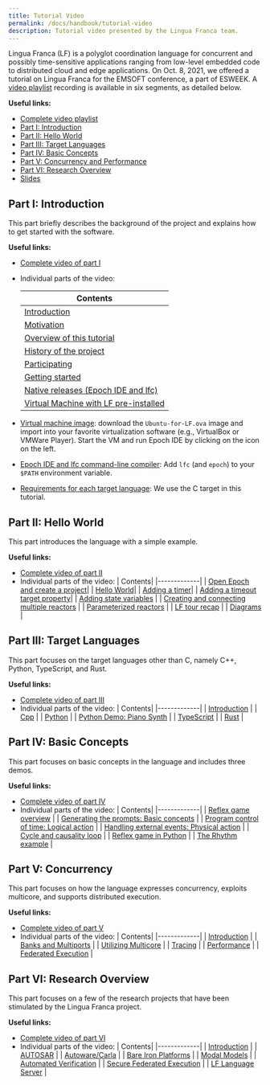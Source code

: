 ```yaml
---
title: Tutorial Video
permalink: /docs/handbook/tutorial-video
description: Tutorial video presented by the Lingua Franca team.
---
```


Lingua Franca (LF) is a polyglot coordination language for concurrent and possibly time-sensitive applications ranging from low-level embedded code to distributed cloud and edge applications. On Oct. 8, 2021, we offered a tutorial on Lingua Franca for the EMSOFT conference, a part of ESWEEK.
A [video playlist](https://youtube.com/playlist?list=PL4zzL7roKtfXyKE3k8lOwPub9YEjulS4o) recording is available in six segments, as detailed below.

**Useful links:**

- [Complete video playlist](https://youtube.com/playlist?list=PL4zzL7roKtfXyKE3k8lOwPub9YEjulS4o)
- [Part I: Introduction](#introduction)
- [Part II: Hello World](#hello)
- [Part III: Target Languages](#target)
- [Part IV: Basic Concepts](#concepts)
- [Part V: Concurrency and Performance](#concurrency)
- [Part VI: Research Overview](#research)
- [Slides](https://docs.google.com/presentation/d/14cfIMmkBFwt6NOj2ujVs7YXPAXYsoHgLS2rUgBM-Deg/present?slide=id.g623f095f12_0_0)

<a name="introduction"></a>

## Part I: Introduction

This part briefly describes the background of the project and explains how to get started with the software.

**Useful links:**

- [Complete video of part I](https://youtu.be/7vkhX5tS_oI)
- Individual parts of the video:
  <!--img style="float: right;" src="./../assets/images/tutorial/vm.png" width=50%-->

  | Contents                                                                                                                                     |
  | -------------------------------------------------------------------------------------------------------------------------------------------- |
  | [Introduction](https://www.youtube.com/watch?v=7vkhX5tS_oI&list=PL4zzL7roKtfXyKE3k8lOwPub9YEjulS4o&index=1&t=0s)                             |
  | [Motivation](https://www.youtube.com/watch?v=7vkhX5tS_oI&list=PL4zzL7roKtfXyKE3k8lOwPub9YEjulS4o&index=1&t=61s)                              |
  | [Overview of this tutorial](https://www.youtube.com/watch?v=7vkhX5tS_oI&list=PL4zzL7roKtfXyKE3k8lOwPub9YEjulS4o&index=1&t=185s)              |
  | [History of the project](https://www.youtube.com/watch?v=7vkhX5tS_oI&list=PL4zzL7roKtfXyKE3k8lOwPub9YEjulS4o&index=1&t=668s)                 |
  | [Participating](https://www.youtube.com/watch?v=7vkhX5tS_oI&list=PL4zzL7roKtfXyKE3k8lOwPub9YEjulS4o&index=1&t=897s)                          |
  | [Getting started](https://www.youtube.com/watch?v=7vkhX5tS_oI&list=PL4zzL7roKtfXyKE3k8lOwPub9YEjulS4o&index=1&t=925s)                        |
  | [Native releases (Epoch IDE and lfc)](https://www.youtube.com/watch?v=7vkhX5tS_oI&list=PL4zzL7roKtfXyKE3k8lOwPub9YEjulS4o&index=1&t=1063s)   |
  | [Virtual Machine with LF pre-installed](https://www.youtube.com/watch?v=7vkhX5tS_oI&list=PL4zzL7roKtfXyKE3k8lOwPub9YEjulS4o&index=1&t=1311s) |

- [Virtual machine image](https://vm.lf-lang.org/): download the `Ubuntu-for-LF.ova` image and import into your favorite virtualization software (e.g., VirtualBox or VMWare Player). Start the VM and run Epoch IDE by clicking on the icon on the left.
- [Epoch IDE and lfc command-line compiler](https://releases.lf-lang.org/): Add `lfc` (and `epoch`) to your `$PATH` environment variable.
- [Requirements for each target language](https://reqs.lf-lang.org/): We use the C target in this tutorial.

<a name="hello"></a>

## Part II: Hello World

This part introduces the language with a simple example.

**Useful links:**

- [Complete video of part II](https://youtu.be/GNwaf4OpfPM)
- Individual parts of the video:
  | Contents|
  |-------------|
  | [Open Epoch and create a project](https://www.youtube.com/watch?v=GNwaf4OpfPM&list=PL4zzL7roKtfXyKE3k8lOwPub9YEjulS4o&index=2&t=0s)|
  | [Hello World](https://www.youtube.com/watch?v=GNwaf4OpfPM&list=PL4zzL7roKtfXyKE3k8lOwPub9YEjulS4o&index=2&t=104s)|
  | [Adding a timer](https://www.youtube.com/watch?v=GNwaf4OpfPM&list=PL4zzL7roKtfXyKE3k8lOwPub9YEjulS4o&index=2&t=284s)|
  | [Adding a timeout target property](https://www.youtube.com/watch?v=GNwaf4OpfPM&list=PL4zzL7roKtfXyKE3k8lOwPub9YEjulS4o&index=2&t=426s)|
  | [Adding state variables](https://www.youtube.com/watch?v=GNwaf4OpfPM&list=PL4zzL7roKtfXyKE3k8lOwPub9YEjulS4o&index=2&t=470s) |
  | [Creating and connecting multiple reactors](https://www.youtube.com/watch?v=GNwaf4OpfPM&list=PL4zzL7roKtfXyKE3k8lOwPub9YEjulS4o&index=2&t=635s) |
  | [Parameterized reactors](https://www.youtube.com/watch?v=GNwaf4OpfPM&list=PL4zzL7roKtfXyKE3k8lOwPub9YEjulS4o&index=2&t=1020s) |
  | [LF tour recap](https://www.youtube.com/watch?v=GNwaf4OpfPM&list=PL4zzL7roKtfXyKE3k8lOwPub9YEjulS4o&index=2&t=1102s) |
  | [Diagrams](https://www.youtube.com/watch?v=GNwaf4OpfPM&list=PL4zzL7roKtfXyKE3k8lOwPub9YEjulS4o&index=2&t=1157s) |

<a name="target"></a>

## Part III: Target Languages

This part focuses on the target languages other than C, namely C++, Python, TypeScript, and Rust.

**Useful links:**

- [Complete video of part III](https://youtu.be/0AteHXOHnto)
- Individual parts of the video:
  | Contents|
  |-------------|
  | [Introduction](https://www.youtube.com/watch?v=0AteHXOHnto&list=PL4zzL7roKtfXyKE3k8lOwPub9YEjulS4o&index=3&t=0s) |
  | [Cpp](https://www.youtube.com/watch?v=0AteHXOHnto&list=PL4zzL7roKtfXyKE3k8lOwPub9YEjulS4o&index=3&t=57s) |
  | [Python](https://www.youtube.com/watch?v=0AteHXOHnto&list=PL4zzL7roKtfXyKE3k8lOwPub9YEjulS4o&index=3&t=650s) |
  | [Python Demo: Piano Synth](https://www.youtube.com/watch?v=0AteHXOHnto&list=PL4zzL7roKtfXyKE3k8lOwPub9YEjulS4o&index=3&t=1270s) |
  | [TypeScript](https://www.youtube.com/watch?v=0AteHXOHnto&list=PL4zzL7roKtfXyKE3k8lOwPub9YEjulS4o&index=3&t=1555s) |
  | [Rust](https://www.youtube.com/watch?v=0AteHXOHnto&list=PL4zzL7roKtfXyKE3k8lOwPub9YEjulS4o&index=3&t=2014s) |

<a name="concepts"></a>

## Part IV: Basic Concepts

This part focuses on basic concepts in the language and includes three demos.

**Useful links:**

- [Complete video of part IV](https://youtu.be/tl3F_jgc248)
- Individual parts of the video:
  | Contents|
  |-------------|
  | [Reflex game overview](https://www.youtube.com/watch?v=tl3F_jgc248&list=PL4zzL7roKtfXyKE3k8lOwPub9YEjulS4o&index=4&t=0s) |
  | [Generating the prompts: Basic concepts](https://www.youtube.com/watch?v=tl3F_jgc248&list=PL4zzL7roKtfXyKE3k8lOwPub9YEjulS4o&index=4&t=310s) |
  | [Program control of time: Logical action](https://www.youtube.com/watch?v=tl3F_jgc248&list=PL4zzL7roKtfXyKE3k8lOwPub9YEjulS4o&index=4&t=435s) |
  | [Handling external events: Physical action](https://www.youtube.com/watch?v=tl3F_jgc248&list=PL4zzL7roKtfXyKE3k8lOwPub9YEjulS4o&index=4&t=585s) |
  | [Cycle and causality loop](https://www.youtube.com/watch?v=tl3F_jgc248&list=PL4zzL7roKtfXyKE3k8lOwPub9YEjulS4o&index=4&t=782s) |
  | [Reflex game in Python](https://www.youtube.com/watch?v=tl3F_jgc248&list=PL4zzL7roKtfXyKE3k8lOwPub9YEjulS4o&index=4&t=963s) |
  | [The Rhythm example](https://www.youtube.com/watch?v=tl3F_jgc248&list=PL4zzL7roKtfXyKE3k8lOwPub9YEjulS4o&index=4&t=1155s) |

<a name="concurrency"></a>

## Part V: Concurrency

This part focuses on how the language expresses concurrency, exploits multicore, and supports distributed execution.

**Useful links:**

- [Complete video of part V](https://youtu.be/MoTf8L0jOD0)
- Individual parts of the video:
  | Contents|
  |-------------|
  | [Introduction](https://www.youtube.com/watch?v=MoTf8L0jOD0&list=PL4zzL7roKtfXyKE3k8lOwPub9YEjulS4o&index=5&t=0s) |
  | [Banks and Multiports](https://www.youtube.com/watch?v=MoTf8L0jOD0&list=PL4zzL7roKtfXyKE3k8lOwPub9YEjulS4o&index=5&t=39s) |
  | [Utilizing Multicore](https://www.youtube.com/watch?v=MoTf8L0jOD0&list=PL4zzL7roKtfXyKE3k8lOwPub9YEjulS4o&index=5&t=569s) |
  | [Tracing](https://www.youtube.com/watch?v=MoTf8L0jOD0&list=PL4zzL7roKtfXyKE3k8lOwPub9YEjulS4o&index=5&t=1069s) |
  | [Performance](https://www.youtube.com/watch?v=MoTf8L0jOD0&list=PL4zzL7roKtfXyKE3k8lOwPub9YEjulS4o&index=5&t=1420s) |
  | [Federated Execution](https://www.youtube.com/watch?v=MoTf8L0jOD0&list=PL4zzL7roKtfXyKE3k8lOwPub9YEjulS4o&index=5&t=1765s) |

<a name="research"></a>

## Part VI: Research Overview

This part focuses on a few of the research projects that have been stimulated by the Lingua Franca project.

**Useful links:**

- [Complete video of part VI](https://youtu.be/GNwaf4OpfPM)
- Individual parts of the video:
  | Contents|
  |-------------|
  | [Introduction](https://www.youtube.com/watch?v=afJowM35YHg&list=PL4zzL7roKtfXyKE3k8lOwPub9YEjulS4o&index=6&t=0s) |
  | [AUTOSAR](https://www.youtube.com/watch?v=afJowM35YHg&list=PL4zzL7roKtfXyKE3k8lOwPub9YEjulS4o&index=6&t=375s) |
  | [Autoware/Carla](https://www.youtube.com/watch?v=afJowM35YHg&list=PL4zzL7roKtfXyKE3k8lOwPub9YEjulS4o&index=6&t=867s) |
  | [Bare Iron Platforms](https://www.youtube.com/watch?v=afJowM35YHg&list=PL4zzL7roKtfXyKE3k8lOwPub9YEjulS4o&index=6&t=1663s) |
  | [Modal Models](https://www.youtube.com/watch?v=afJowM35YHg&list=PL4zzL7roKtfXyKE3k8lOwPub9YEjulS4o&index=6&t=2076s) |
  | [Automated Verification](https://www.youtube.com/watch?v=afJowM35YHg&list=PL4zzL7roKtfXyKE3k8lOwPub9YEjulS4o&index=6&t=2432s) |
  | [Secure Federated Execution](https://www.youtube.com/watch?v=afJowM35YHg&list=PL4zzL7roKtfXyKE3k8lOwPub9YEjulS4o&index=6&t=2877s) |
  | [LF Language Server](https://www.youtube.com/watch?v=afJowM35YHg&list=PL4zzL7roKtfXyKE3k8lOwPub9YEjulS4o&index=6&t=3247s) |
